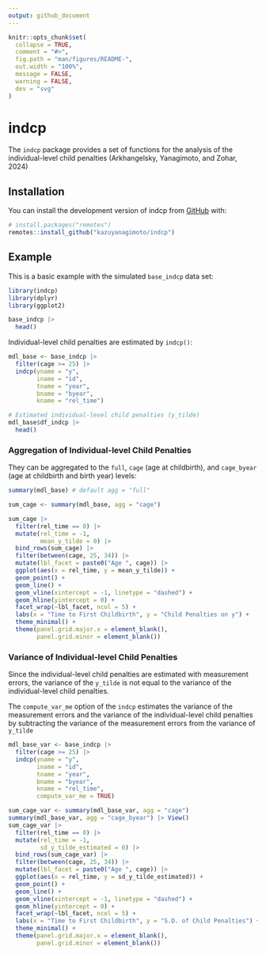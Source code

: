 ```yaml
---
output: github_document
---
```


<!-- README.md is generated from README.Rmd. Please edit that file -->

```r
knitr::opts_chunk$set(
  collapse = TRUE,
  comment = "#>",
  fig.path = "man/figures/README-",
  out.width = "100%",
  message = FALSE,
  warning = FALSE,
  dev = "svg"
)
```

# indcp

<!-- badges: start -->
<!-- badges: end -->

The `indcp` package provides a set of functions for the analysis of
the individual-level child penalties (Arkhangelsky, Yanagimoto, and Zohar, 2024)

## Installation

You can install the development version of indcp from [GitHub](https://github.com/) with:

``` r
# install.packages("remotes")
remotes::install_github("kazuyanagimoto/indcp")
```

## Example

This is a basic example with the simulated `base_indcp` data set:

```r
library(indcp)
library(dplyr)
library(ggplot2)

base_indcp |>
  head()
```

Individual-level child penalties are estimated by `indcp()`:

```r
mdl_base <- base_indcp |>
  filter(cage >= 25) |>
  indcp(yname = "y",
        iname = "id",
        tname = "year",
        bname = "byear",
        kname = "rel_time")

# Estimated individual-level child penalties (y_tilde)
mdl_base$df_indcp |>
  head()
```

### Aggregation of Individual-level Child Penalties

They can be aggregated to the `full`, `cage` (age at childbirth),
and `cage_byear` (age at childbirth and birth year) levels:

```r
summary(mdl_base) # default agg = "full"
```

```r
sum_cage <- summary(mdl_base, agg = "cage")

sum_cage |>
  filter(rel_time == 0) |>
  mutate(rel_time = -1,
         mean_y_tilde = 0) |>
  bind_rows(sum_cage) |>
  filter(between(cage, 25, 34)) |>
  mutate(lbl_facet = paste0("Age ", cage)) |>
  ggplot(aes(x = rel_time, y = mean_y_tilde)) +
  geom_point() +
  geom_line() +
  geom_vline(xintercept = -1, linetype = "dashed") +
  geom_hline(yintercept = 0) +
  facet_wrap(~lbl_facet, ncol = 5) +
  labs(x = "Time to First Childbirth", y = "Child Penalties on y") +
  theme_minimal() +
  theme(panel.grid.major.x = element_blank(),
        panel.grid.minor = element_blank())
```

### Variance of Individual-level Child Penalties

Since the individual-level child penalties are estimated with measurement errors,
the variance of the `y_tilde` is not equal to the variance of
the individual-level child penalties.

The `compute_var_me` option of the `indcp` estimates the variance of
the measurement errors and the variance of the individual-level child penalties
by subtracting the variance of the measurement errors from the variance of `y_tilde`

```r
mdl_base_var <- base_indcp |>
  filter(cage >= 25) |>
  indcp(yname = "y",
        iname = "id",
        tname = "year",
        bname = "byear",
        kname = "rel_time",
        compute_var_me = TRUE)

sum_cage_var <- summary(mdl_base_var, agg = "cage")
summary(mdl_base_var, agg = "cage_byear") |> View()
sum_cage_var |>
  filter(rel_time == 0) |>
  mutate(rel_time = -1,
         sd_y_tilde_estimated = 0) |>
  bind_rows(sum_cage_var) |>
  filter(between(cage, 25, 34)) |>
  mutate(lbl_facet = paste0("Age ", cage)) |>
  ggplot(aes(x = rel_time, y = sd_y_tilde_estimated)) +
  geom_point() +
  geom_line() +
  geom_vline(xintercept = -1, linetype = "dashed") +
  geom_hline(yintercept = 0) +
  facet_wrap(~lbl_facet, ncol = 5) +
  labs(x = "Time to First Childbirth", y = "S.D. of Child Penalties") +
  theme_minimal() +
  theme(panel.grid.major.x = element_blank(),
        panel.grid.minor = element_blank())
```

